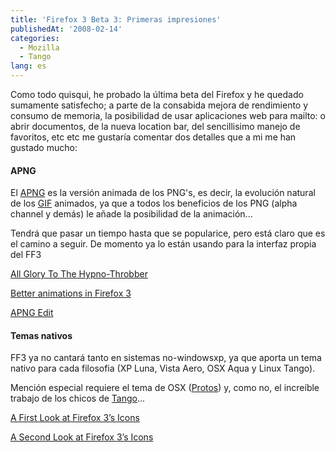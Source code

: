 ```yaml
---
title: 'Firefox 3 Beta 3: Primeras impresiones'
publishedAt: '2008-02-14'
categories:
  - Mozilla
  - Tango
lang: es
---
```


Como todo quisqui, he probado la última beta del Firefox y he quedado sumamente satisfecho; a parte de la consabida mejora de rendimiento y consumo de memoria, la posibilidad de usar aplicaciones web para mailto: o abrir documentos, de la nueva location bar, del sencillisimo manejo de favoritos, etc etc me gustaría comentar dos detalles que a mi me han gustado mucho:

#### APNG

El [APNG](http://en.wikipedia.org/wiki/Apng) es la versión animada de los PNG's, es decir, la evolución natural de los [GIF](http://en.wikipedia.org/wiki/Gif) animados, ya que a todos los beneficios de los PNG (alpha channel y demás) le añade la posibilidad de la animación...

Tendrá que pasar un tiempo hasta que se popularice, pero está claro que es el camino a seguir. De momento ya lo están usando para la interfaz propia del FF3

[All Glory To The Hypno-Throbber](http://blog.mozilla.com/dolske/2008/02/10/all-glory-to-the-hypno-throbber/ 'Permanent Link to All Glory To The Hypno-Throbber')

[Better animations in Firefox 3](http://labs.mozilla.com/2007/08/better-animations-in-firefox-3/ 'Permanent Link to Better animations in Firefox 3')

[APNG Edit](https://addons.mozilla.org/en-US/firefox/addon/5519)

#### Temas nativos

FF3 ya no cantará tanto en sistemas no-windowsxp, ya que aporta un tema nativo para cada filosofia (XP Luna, Vista Aero, OSX Aqua y Linux Tango).

Mención especial requiere el tema de OSX ([Protos](https://addons.mozilla.org/en-US/firefox/addon/6050)) y, como no, el increíble trabajo de los chicos de [Tango](http://tango.freedesktop.org/Firefox)...

[A First Look at Firefox 3’s Icons](http://blog.mozilla.com/faaborg/2007/12/13/a-first-look-at-firefox-3s-icons/)

[A Second Look at Firefox 3’s Icons](http://blog.mozilla.com/faaborg/2008/02/10/a-second-look-at-firefox-3s-icons/)
